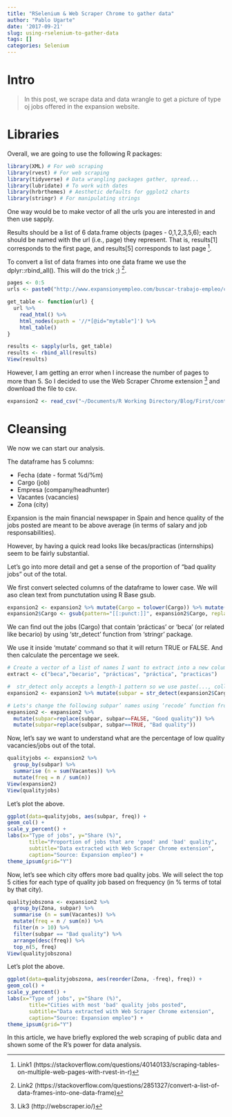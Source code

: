 ```yaml
---
title: "RSelenium & Web Scraper Chrome to gather data"
author: "Pablo Ugarte"
date: '2017-09-21'
slug: using-rselenium-to-gather-data
tags: []
categories: Selenium
---
```


# Intro

>In this post, we scrape data and data wrangle to get a picture of type oj jobs offered in the expansion website.

# Libraries

Overall, we are going to use the following R packages:

```r
library(XML) # For web scraping
library(rvest) # For web scraping
library(tidyverse) # Data wrangling packages gather, spread...
library(lubridate) # To work with dates
library(hrbrthemes) # Aesthetic defaults for ggplot2 charts
library(stringr) # For manipulating strings
```

One way would be to make vector of all the urls you are interested in and then use sapply.

Results should be a list of 6 data.frame objects (pages - 0,1,2,3,5,6); each should be named with the url (i.e., page) they represent. That is, results[1] corresponds to the first page, and results[5] corresponds to last page [^1].

To convert a list of data frames into one data frame we use the dplyr::rbind_all(). This will do the trick ;) [^2].

```r
pages <- 0:5
urls <- paste0("http://www.expansionyempleo.com/buscar-trabajo-empleo/cid/3BC18A08D9BB661C9B65C93203B654EF/canal/0/pagenumber/",pages)

get_table <- function(url) {
  url %>%
    read_html() %>%
    html_nodes(xpath = '//*[@id="mytable"]') %>% 
    html_table()
}

results <- sapply(urls, get_table)
results <- rbind_all(results)
View(results)
```

However, I am getting an error when I increase the number of pages to more than 5. So I decided to use the Web Scraper Chrome extension [^3] and download the file to csv.

```r
expansion2 <- read_csv("~/Documents/R Working Directory/Blog/First/content/post/expansion2.csv")
```

# Cleansing

We now we can start our analysis. 

The dataframe has 5 columns:

* Fecha (date - format %d/%m)
* Cargo (job)
* Empresa (company/headhunter)
* Vacantes (vacancies)
* Zona (city)

Expansion is the main financial newspaper in Spain and hence quality of the jobs posted are meant to be above average (in terms of salary and job responsabilities). 

However, by having a quick read looks like becas/practicas (internships) seem to be fairly substantial.

Let's go into more detail and get a sense of the proportion of "bad quality jobs" out of the total. 

We first convert selected columns of the dataframe to lower case. We will aso clean text from punctutation using R Base gsub.

```r
expansion2 <- expansion2 %>% mutate(Cargo = tolower(Cargo)) %>% mutate(Empresa = tolower(Empresa)) %>% mutate(Zona = tolower(Zona))
expansion2$Cargo <- gsub(pattern="[[:punct:]]", expansion2$Cargo, replacement=" ")
```

We can find out the jobs (Cargo) that contain ‘prácticas’ or ‘beca’ (or related like becario) by using ‘str_detect’ function from ‘stringr’ package. 

We use it inside ‘mutate’ command so that it will return TRUE or FALSE. And then calculate the percentage we seek. 

```r
# Create a vector of a list of names I want to extract into a new column in the dataframe
extract <- c("beca","becario", "prácticas", "práctica", "practicas")

#  str_detect only accepts a length-1 pattern so we use paste(..., collapse = '|')
expansion2 <- expansion2 %>% mutate(subpar = str_detect(expansion2$Cargo, paste(extract, collapse = '|')))

# Lets's change the following subpar’ names using ‘recode’ function from dplyr package
expansion2 <- expansion2 %>% 
  mutate(subpar=replace(subpar, subpar==FALSE, "Good quality")) %>%
  mutate(subpar=replace(subpar, subpar==TRUE, "Bad quality")) 
```

Now, let’s say we want to understand what are the percentage of low quality vacancies/jobs out of the total.

```r
qualityjobs <- expansion2 %>% 
  group_by(subpar) %>%
  summarise (n = sum(Vacantes)) %>%
  mutate(freq = n / sum(n))
View(expansion2)
View(qualityjobs)
```

Let's plot the above.

```r
ggplot(data=qualityjobs, aes(subpar, freq)) +
geom_col() +
scale_y_percent() +
labs(x="Type of jobs", y="Share (%)",
       title="Proportion of jobs that are 'good' and 'bad' quality",
       subtitle="Data extracted with Web Scraper Chrome extension",
       caption="Source: Expansion empleo") + 
theme_ipsum(grid="Y")
```

Now, let’s see which city offers more bad quality jobs. We will select the top 5 cities for each type of quality job based on frequency (in % terms of total by that city). 

```r
qualityjobszona <- expansion2 %>% 
  group_by(Zona, subpar) %>%
  summarise (n = sum(Vacantes)) %>%
  mutate(freq = n / sum(n)) %>%
  filter(n > 10) %>%
  filter(subpar == "Bad quality") %>%
  arrange(desc(freq)) %>%
  top_n(5, freq)
View(qualityjobszona)
```

Let's plot the above.

```r
ggplot(data=qualityjobszona, aes(reorder(Zona, -freq), freq)) +
geom_col() +
scale_y_percent() +
labs(x="Type of jobs", y="Share (%)",
       title="Cities with most 'bad' quality jobs posted",
       subtitle="Data extracted with Web Scraper Chrome extension",
       caption="Source: Expansion empleo") + 
theme_ipsum(grid="Y") 
```

In this article, we have briefly explored the web scraping of public data and shown some of the R’s power for data analysis.

[^1]: Link1 (https://stackoverflow.com/questions/40140133/scraping-tables-on-multiple-web-pages-with-rvest-in-r)
[^2]: Link2 (https://stackoverflow.com/questions/2851327/convert-a-list-of-data-frames-into-one-data-frame)
[^3]: Lik3 (http://webscraper.io/)